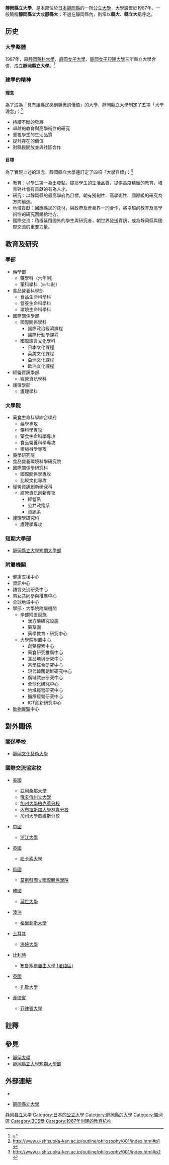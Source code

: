 {{Dablink|注意，本條目不是'''[[靜岡大學|靜岡大學]]'''。}}
{{大学(日本) | 大学名称={{lang|ja|静岡県立大学}}
| ふりがな   = しずおかけんりつだいがく
| 英称       = University of Shizuoka
| 画像       = UniversityOfShizuokaphoto.jpg
| 大学设置年 = 1987年
| 创立年     = 1916年
| 学校类别   = [[公立大學|公立大學]]
| 设置者     = [[靜岡縣公立大學法人|靜岡縣公立大學法人]]
| 本部所在地 = {{日本}}[[靜岡縣|靜岡縣]][[靜岡市|靜岡市]][[駿河區|駿河區]]谷田52番1號
| 校园       = 谷田（[[靜岡縣|靜岡縣]][[靜岡市|靜岡市]][[駿河區|駿河區]]）
| 学部       = 藥學部 <br/> 食品營養科學部 <br/> 國際關係學部 <br/> 經營資訊學部 <br/> 護理學部
| 研究科     = 藥食生命科學綜合學府 <br/> （藥學研究院） <br/> （食品營養環境科學研究院） <br/> 國際關係學研究科 <br/> 經營資訊創新研究科 <br/> 護理學研究科
| 网站       = http://www.u-shizuoka-ken.ac.jp/
}}

'''靜岡縣立大學'''，是本部位於[[日本|日本]][[靜岡縣|靜岡縣]]的一所[[公立大學|公立大學]]，大學設置於1987年。一般簡稱'''靜岡縣立大'''或'''靜縣大'''；不過在靜岡縣內，則常以'''縣大'''、'''縣立大'''稱呼之。

==历史==
===大學整體===
1987年，原[[靜岡藥科大學|靜岡藥科大學]]、[[靜岡女子大學|靜岡女子大學]]、[[靜岡女子短期大學|靜岡女子短期大學]]三所縣立大學合併，成立'''靜岡縣立大學'''。<ref>{{cite web |url=http://www.u-shizuoka-ken.ac.jp/outline/introduction/002/index.html |title=存档副本 |accessdate=2015-03-15 |deadurl=yes |archiveurl=https://web.archive.org/web/20150402134345/http://www.u-shizuoka-ken.ac.jp/outline/introduction/002/index.html |archivedate=2015-04-02 }}</ref>

===建學的精神===
====理念====
為了成為「具有讓縣民感到驕傲的價值」的大學，靜岡縣立大學制定了五項「大學理念」：<ref>http://www.u-shizuoka-ken.ac.jp/outline/philosophy/001/index.html#p1 {{webarchive|url=https://web.archive.org/web/20150402095324/http://www.u-shizuoka-ken.ac.jp/outline/philosophy/001/index.html |date=2015-04-02 }}</ref>
*持續不斷的發展
*卓越的教育與高學術性的研究
*重視學生的生活品質
*提升存在的價值
*對縣民開放並與社區合作
====目標====
為了實現上述的理念，靜岡縣立大學還訂定了四項「大學目標」：<ref>http://www.u-shizuoka-ken.ac.jp/outline/philosophy/001/index.html#p2 {{webarchive|url=https://web.archive.org/web/20150402095324/http://www.u-shizuoka-ken.ac.jp/outline/philosophy/001/index.html |date=2015-04-02 }}</ref>
*教育：以學生第一為出發點，提高學生的生活品質，提供高度精緻的教育，培育對社會有貢獻的有為人才。
*研究：以靜岡縣的最高學府為目標，朝有獨創性、高學術性、國際級的研究為方向前進。
*地域貢獻：回應縣民的託付，與政府及產業界一同合作，將卓越的教育及高學術性的研究回饋給地方。
*國際交流：積極延攬國外的學生與研究者，朝世界發送資訊，成為靜岡縣與國際交流的重要力量。

==教育及研究==
===學部===
*藥學部
**藥學科（六年制）
**藥科學科（四年制）
*食品營養科學部
**食品生命科學科
**營養生命科學科
**環境生命科學科
*國際關係學部
**國際關係學科
***國際政治經濟課程
***國際行動學課程
**國際語言文化學科
***日本文化課程
***英美文化課程
***亞洲文化課程
***歐洲文化課程
*經營資訊學部
**經營資訊學科
*護理學部
**護理學科
===大學院===
*藥食生命科學綜合學府
**藥學專攻
**藥科學專攻
**藥食生命科學專攻
**食品營養科學專攻
**環境科學專攻
*藥學研究院
*食品營養環境科學研究院
*國際關係學研究科
**國際關係學專攻
**比較文化專攻
*經營資訊創新研究科
**經營資訊創新專攻
***經營系
***公共政策系
***資訊系
*護理學研究科
**護理學專攻
===短期大學部===
*[[靜岡縣立大學短期大學部|靜岡縣立大學短期大學部]]
===附屬機關===
*健康支援中心
*資訊中心
*語言交流研究中心
*男女共同參與推廣中心
*全球地域中心
*學部・大學院附屬機關
**學部附置設施
***漢方藥研究設施
***藥草園
***藥學教育・研究中心
**大學院附置中心
***創藥探索中心
***藥食研究推廣中心
***食品環境研究中心
***茶學綜合研究中心
***現代韓國朝鮮研究中心
***廣域歐洲研究中心
***全球化研究中心
***地域經營研究中心
***醫療經營研究中心
***ICT創新研究中心
*[[動物實驗|動物實驗]]中心

==對外關係==
===關係學校===
*[[靜岡文化藝術大學|靜岡文化藝術大學]]
===國際交流協定校===
*{{flagicon|USA}}[[美國|美國]]
**[[亞利桑那大學|亞利桑那大學]]
**[[俄亥俄州立大學|俄亥俄州立大學]]
**[[加州大學柏克萊分校|加州大學柏克萊分校]]
**[[內布拉斯加大學林肯分校|內布拉斯加大學林肯分校]]
**[[加州大學戴維斯分校|加州大學戴維斯分校]]
*{{Flagicon|CHN}}[[中國|中國]]
**[[浙江大學|浙江大學]]
*{{Flagicon|UK}}[[英國|英國]]
**[[纽卡斯尔大学_(英国)|紐卡索大學]]
*{{Flagicon|RUS}}[[俄國|俄國]]
**[[莫斯科國立國際關係學院|莫斯科國立國際關係學院]]
*{{Flagicon|KOR}}[[韓國|韓國]]
**[[延世大學|延世大學]]
*{{Flagicon|AUS}}[[澳洲|澳洲]]
**[[格里菲斯大學|格里菲斯大學]]
*{{Flagicon|TUR}}[[土耳其|土耳其]]
**[[海峽大學|海峽大學]]
*{{Flagicon|BEL}}[[比利時|比利時]]
**[[布魯塞爾自由大學_(法語區)|布魯塞爾自由大學 (法語區)]]
*{{Flagicon|THA}}[[泰國|泰國]]
**[[孔敬大學|孔敬大學]]
*{{Flagicon|PHI}}[[菲律賓|菲律賓]]
**[[菲律賓大學|菲律賓大學]]

==註釋==
{{reflist}}

==參見==
*[[靜岡大學|靜岡大學]]
*[[靜岡縣立大學短期大學部|靜岡縣立大學短期大學部]]

==外部連結==
*{{Commonscat-inline|University of Shizuoka}}
*{{ja}}[http://www.u-shizuoka-ken.ac.jp/ 靜岡縣立大學]

{{日本公立大學}}
{{Authority control}}
[[Category:静冈县立大学|]]
[[Category:日本的公立大學|Category:日本的公立大學]]
[[Category:靜岡縣的大學|Category:靜岡縣的大學]]
[[Category:駿河區|Category:駿河區]]
[[Category:BCS獎|Category:BCS獎]]
[[Category:1987年创建的教育机构|Category:1987年创建的教育机构]]